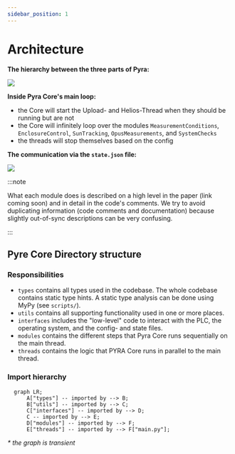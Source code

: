 ```yaml
---
sidebar_position: 1
---
```


# Architecture

**The hierarchy between the three parts of Pyra:**

<img
    src='/drawings/exports/package-architecture.png'
    className='tw-mb-2 tw-rounded-lg'
/>

**Inside Pyra Core's main loop:**

-   the Core will start the Upload- and Helios-Thread when they should be running but are not
-   the Core will infinitely loop over the modules `MeasurementConditions`, `EnclosureControl`, `SunTracking`, `OpusMeasurements`, and `SystemChecks`
-   the threads will stop themselves based on the config

**The communication via the `state.json` file:**

<img
    src='/drawings/exports/state-architecture.png'
    className='tw-mb-2 tw-rounded-lg'
/>

:::note

What each module does is described on a high level in the paper (link coming soon) and in detail in the code's comments. We try to avoid duplicating information (code comments and documentation) because slightly out-of-sync descriptions can be very confusing.

:::

## Pyre Core Directory structure

### Responsibilities

-   `types` contains all types used in the codebase. The whole codebase contains static type hints. A static type analysis can be done using MyPy (see `scripts/`).
-   `utils` contains all supporting functionality used in one or more places.
-   `interfaces` includes the "low-level" code to interact with the PLC, the operating system, and the config- and state files.
-   `modules` contains the different steps that Pyra Core runs sequentially on the main thread.
-   `threads` contains the logic that PYRA Core runs in parallel to the main thread.

### Import hierarchy

```mermaid
  graph LR;
      A["types"] -- imported by --> B;
      B["utils"] -- imported by --> C;
      C["interfaces"] -- imported by --> D;
      C -- imported by --> E;
      D["modules"] -- imported by --> F;
      E["threads"] -- imported by --> F["main.py"];
```

_\* the graph is transient_
